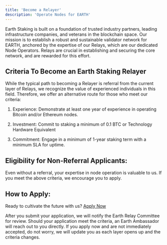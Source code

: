 ```yaml
---
title: 'Become a Relayer'
description: 'Operate Nodes for EARTH'
---
```

Earth Staking is built on a foundation of trusted industry partners, leading infrastructure companies, and veterans in the blockchain space. Our mission is to establish a robust and sustainable validator network for EARTH, anchored by the expertise of our Relays, which are our dedicated Node Operators. Relays are crucial in establishing and securing the core network, and are rewarded for this effort.

## Criteria To Become an Earth Staking Relayer
While the typical path to becoming a Relayer is referral from the current layer of Relays, we recognize the value of experienced individuals in this field. Therefore, we offer an alternative route for those who meet our criteria:

1. Experience: Demonstrate at least one year of experience in operating Bitcoin and/or Ethereum nodes.

2. Investment: Commit to staking a minimum of 0.1 BTC or Technology Hardware Equivalent  

3. Commitment: Engage in a minimum of 1-year staking term with a minimum SLA for uptime.

## Eligibility for Non-Referral Applicants:
Even without a referral, your expertise in node operation is valuable to us. If you meet the above criteria, we encourage you to apply.

## How to Apply:

Ready to cultivate the future with us? [Apply Now](https://earthstaking.typeform.com/to/bM6iXb4c)

After you submit your application, we will notify the Earth Relay Committee for review. Should your application meet the criteria, an Earth Ambassador will reach out to you directly. If you apply now and are not immediately accepted, do not worry, we will update you as each layer opens up and the criteria changes. 
